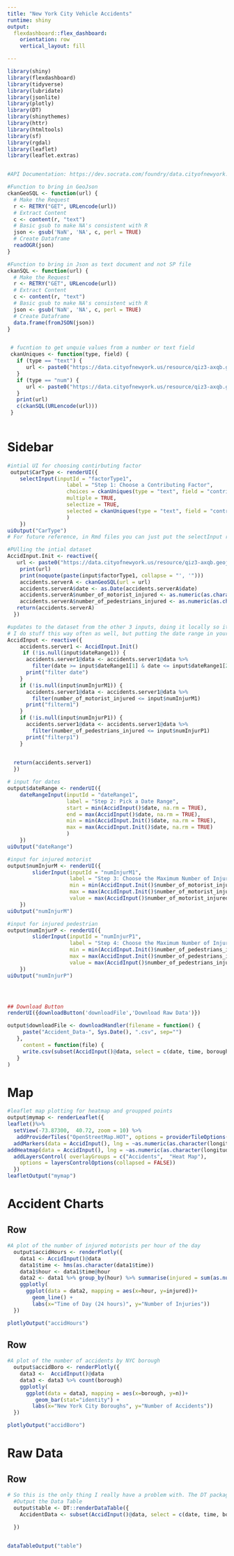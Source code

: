 ```yaml
---
title: "New York City Vehicle Accidents"
runtime: shiny
output: 
  flexdashboard::flex_dashboard:
    orientation: row
    vertical_layout: fill

---
```



```r
library(shiny)
library(flexdashboard)
library(tidyverse)
library(lubridate)
library(jsonlite)
library(plotly)
library(DT)
library(shinythemes)
library(httr)
library(htmltools)
library(sf)
library(rgdal)
library(leaflet)
library(leaflet.extras)


#API Documentation: https://dev.socrata.com/foundry/data.cityofnewyork.us/qiz3-axqb

#Function to bring in GeoJson
ckanGeoSQL <- function(url) {
  # Make the Request
  r <- RETRY("GET", URLencode(url))
  # Extract Content
  c <- content(r, "text")
  # Basic gsub to make NA's consistent with R
  json <- gsub('NaN', 'NA', c, perl = TRUE)
  # Create Dataframe
  readOGR(json)
}

#Function to bring in Json as text document and not SP file
ckanSQL <- function(url) {
  # Make the Request
  r <- RETRY("GET", URLencode(url))
  # Extract Content
  c <- content(r, "text")
  # Basic gsub to make NA's consistent with R
  json <- gsub('NaN', 'NA', c, perl = TRUE)
  # Create Dataframe
  data.frame(fromJSON(json))
}


 # fucntion to get unquie values from a number or text field
 ckanUniques <- function(type, field) {
   if (type == "text") {
      url <- paste0("https://data.cityofnewyork.us/resource/qiz3-axqb.geojson?$select=lower(",field,")&$group=",field,"&$having=",field," IS NOT NULL")
   }
   if (type == "num") {
      url <- paste0("https://data.cityofnewyork.us/resource/qiz3-axqb.geojson?$select=",field,"&$group=",field,"&$having=",field," IS NOT NULL")
   }
   print(url)
   c(ckanSQL(URLencode(url)))
 }
 

```

Sidebar {.sidebar}
=====================================

```r
   
#intial UI for choosing contirbuting factor
 output$CarType <- renderUI({
    selectInput(inputId = "factorType1",
                   label = "Step 1: Choose a Contributing Factor",
                   choices = ckanUniques(type = "text", field = "contributing_factor_vehicle_1")$features.properties$lower_contributing_factor_vehicle_1 ,
                   multiple = TRUE,
                   selectize = TRUE,
                   selected = ckanUniques(type = "text", field = "contributing_factor_vehicle_1")$features.properties$lower_contributing_factor_vehicle_1[1]
                   )
    })
uiOutput("CarType")
# For future reference, in Rmd files you can just put the selectInput right here and it will show up, no need to save the output or something.

#PUlling the intial dataset
AccidInput.Init <- reactive({
   url <- paste0("https://data.cityofnewyork.us/resource/qiz3-axqb.geojson?$where=lower(contributing_factor_vehicle_1) in('",noquote(paste(input$factorType1, collapse = "', '")),"')")
    print(url)
    print(noquote(paste(input$factorType1, collapse = "', '")))
    accidents.serverA <- ckanGeoSQL(url = url)
    accidents.serverA$date <- as.Date(accidents.serverA$date)
    accidents.serverA$number_of_motorist_injured <- as.numeric(as.character(accidents.serverA$number_of_motorist_injured))
    accidents.serverA$number_of_pedestrians_injured <- as.numeric(as.character(accidents.serverA$number_of_pedestrians_injured))
   return(accidents.serverA)
  })

#updates to the dataset from the other 3 inputs, doing it locally so it from already filed pulled down in piror API so it runs faster 
# I do stuff this way often as well, but putting the date range in your API calls will pretty much always result in getting the app to load faster.
AccidInput <- reactive({
    accidents.server1 <- AccidInput.Init()
     if (!is.null(input$dateRange1)) {
      accidents.server1@data <- accidents.server1@data %>% 
        filter(date >= input$dateRange1[1] & date <= input$dateRange1[2])
      print("filter date")
    }
    if (!is.null(input$numInjurM1)) {
      accidents.server1@data <- accidents.server1@data %>% 
        filter(number_of_motorist_injured <= input$numInjurM1) 
      print("filterm1")
    }
    if (!is.null(input$numInjurP1)) {
      accidents.server1@data <- accidents.server1@data %>% 
        filter(number_of_pedestrians_injured <= input$numInjurP1) 
      print("filterp1")
    }
    

  return(accidents.server1)
  })

# input for dates
output$dateRange <- renderUI({
    dateRangeInput(inputId = "dateRange1",
                   label = "Step 2: Pick a Date Range",
                   start = min(AccidInput()$date, na.rm = TRUE), 
                   end = max(AccidInput()$date, na.rm = TRUE),
                   min = min(AccidInput.Init()$date, na.rm = TRUE),
                   max = max(AccidInput.Init()$date, na.rm = TRUE)
                   )
    })
uiOutput("dateRange")

#input for injured motorist
output$numInjurM <- renderUI({
        sliderInput(inputId = "numInjurM1", 
                    label = "Step 3: Choose the Maximum Number of Injured Drivers",
                    min = min(AccidInput.Init()$number_of_motorist_injured, na.rm = TRUE), 
                    max = max(AccidInput.Init()$number_of_motorist_injured, na.rm = TRUE),
                    value = max(AccidInput()$number_of_motorist_injured, na.rm = TRUE))
    })
uiOutput("numInjurM")

#input for injured pedestrian
output$numInjurP <- renderUI({
        sliderInput(inputId = "numInjurP1", 
                    label = "Step 4: Choose the Maximum Number of Injured Pedestrians",
                    min = min(AccidInput.Init()$number_of_pedestrians_injured, na.rm = TRUE), 
                    max = max(AccidInput.Init()$number_of_pedestrians_injured, na.rm = TRUE),
                    value = max(AccidInput()$number_of_pedestrians_injured, na.rm = TRUE))
    })
uiOutput("numInjurP")




## Download Button
renderUI({downloadButton('downloadFile','Download Raw Data')})

output$downloadFile <- downloadHandler(filename = function() {
     paste("Accident_Data-", Sys.Date(), ".csv", sep="")
   },
     content = function(file) {
     write.csv(subset(AccidInput()@data, select = c(date, time, borough, latitude, longitude,contributing_factor_vehicle_1, number_of_motorist_injured, number_of_cyclist_killed, number_of_pedestrians_killed, number_of_motorist_killed)), file)
   }
)

```


Map
=====================================


```r

#leaflet map plotting for heatmap and groupped points
output$mymap <- renderLeaflet({
leaflet()%>% 
  setView(-73.87300,  40.72, zoom = 10) %>%
   addProviderTiles("OpenStreetMap.HOT", options = providerTileOptions(noWrap = TRUE)) %>% 
  addMarkers(data = AccidInput(), lng = ~as.numeric(as.character(longitude)), lat = ~as.numeric(as.character(latitude)), clusterOptions = markerClusterOptions(), popup = ~contributing_factor_vehicle_1, label = ~contributing_factor_vehicle_1,  group = "Accidents") %>% 
addHeatmap(data = AccidInput(), lng = ~as.numeric(as.character(longitude)), lat = ~as.numeric(as.character(latitude)), radius = 8, group = "Heat Map") %>% 
  addLayersControl( overlayGroups = c("Accidents",  "Heat Map"),
    options = layersControlOptions(collapsed = FALSE))
  })
leafletOutput("mymap")
```

Accident Charts
=====================================

Row 
-------------------------------------

```r
#A plot of the number of injured motorists per hour of the day
  output$accidHours <- renderPlotly({
    data1 <- AccidInput()@data
    data1$time <- hms(as.character(data1$time))
    data1$hour <- data1$time@hour
    data2 <- data1 %>% group_by(hour) %>% summarise(injured = sum(as.numeric(as.character(number_of_motorist_injured))))
    ggplotly(
      ggplot(data = data2, mapping = aes(x=hour, y=injured))+
        geom_line() +
        labs(x="Time of Day (24 hours)", y="Number of Injuries"))
  })

plotlyOutput("accidHours")

```


Row 
-------------------------------------
```r
#A plot of the number of accidents by NYC borough
  output$accidBoro <- renderPlotly({
    data3 <-  AccidInput()@data
    data3 <- data3 %>% count(borough)
    ggplotly(
      ggplot(data = data3, mapping = aes(x=borough, y=n))+
         geom_bar(stat="identity") +
        labs(x="New York City Boroughs", y="Number of Accidents"))
  })

plotlyOutput("accidBoro")

```

Raw Data
=====================================

Row 
-------------------------------------

```r
# So this is the only thing I really have a problem with. The DT package as a horizontal scroll feature that would have made this a bit better, and while the charts not being inside boxes is fine, I think having the "###" before you created this row would have helped a bit. Since the gray background for the top of the table looks kind of strange.
  #Output the Data Table
  output$table <- DT::renderDataTable({
    AccidentData <- subset(AccidInput()@data, select = c(date, time, borough, latitude, longitude,contributing_factor_vehicle_1, number_of_motorist_injured, number_of_cyclist_killed, number_of_pedestrians_killed, number_of_motorist_killed))

  })
  

dataTableOutput("table")
  


```

